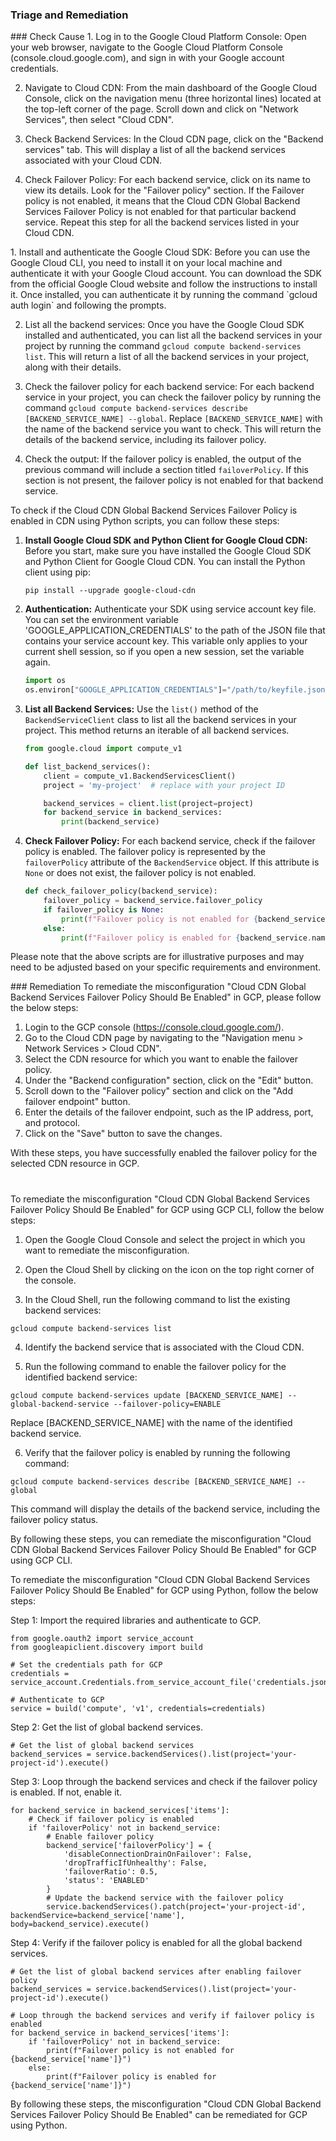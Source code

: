 
### Triage and Remediation
<Tabs>

<Tab title='Cause'>
### Check Cause
<AccordionGroup>
<Accordion title='Using Console' defaultOpen='true'>
1. Log in to the Google Cloud Platform Console: Open your web browser, navigate to the Google Cloud Platform Console (console.cloud.google.com), and sign in with your Google account credentials.

2. Navigate to Cloud CDN: From the main dashboard of the Google Cloud Console, click on the navigation menu (three horizontal lines) located at the top-left corner of the page. Scroll down and click on "Network Services", then select "Cloud CDN".

3. Check Backend Services: In the Cloud CDN page, click on the "Backend services" tab. This will display a list of all the backend services associated with your Cloud CDN.

4. Check Failover Policy: For each backend service, click on its name to view its details. Look for the "Failover policy" section. If the Failover policy is not enabled, it means that the Cloud CDN Global Backend Services Failover Policy is not enabled for that particular backend service. Repeat this step for all the backend services listed in your Cloud CDN.
</Accordion>

<Accordion title='Using CLI'>
1. Install and authenticate the Google Cloud SDK: Before you can use the Google Cloud CLI, you need to install it on your local machine and authenticate it with your Google Cloud account. You can download the SDK from the official Google Cloud website and follow the instructions to install it. Once installed, you can authenticate it by running the command `gcloud auth login` and following the prompts.

2. List all the backend services: Once you have the Google Cloud SDK installed and authenticated, you can list all the backend services in your project by running the command `gcloud compute backend-services list`. This will return a list of all the backend services in your project, along with their details.

3. Check the failover policy for each backend service: For each backend service in your project, you can check the failover policy by running the command `gcloud compute backend-services describe [BACKEND_SERVICE_NAME] --global`. Replace `[BACKEND_SERVICE_NAME]` with the name of the backend service you want to check. This will return the details of the backend service, including its failover policy.

4. Check the output: If the failover policy is enabled, the output of the previous command will include a section titled `failoverPolicy`. If this section is not present, the failover policy is not enabled for that backend service.
</Accordion>

<Accordion title='Using Python'>
To check if the Cloud CDN Global Backend Services Failover Policy is enabled in CDN using Python scripts, you can follow these steps:

1. **Install Google Cloud SDK and Python Client for Google Cloud CDN:**
   Before you start, make sure you have installed the Google Cloud SDK and Python Client for Google Cloud CDN. You can install the Python client using pip:
   ```
   pip install --upgrade google-cloud-cdn
   ```

2. **Authentication:**
   Authenticate your SDK using service account key file. You can set the environment variable 'GOOGLE_APPLICATION_CREDENTIALS' to the path of the JSON file that contains your service account key. This variable only applies to your current shell session, so if you open a new session, set the variable again.
   ```python
   import os
   os.environ["GOOGLE_APPLICATION_CREDENTIALS"]="/path/to/keyfile.json"
   ```

3. **List all Backend Services:**
   Use the `list()` method of the `BackendServiceClient` class to list all the backend services in your project. This method returns an iterable of all backend services.
   ```python
   from google.cloud import compute_v1

   def list_backend_services():
       client = compute_v1.BackendServicesClient()
       project = 'my-project'  # replace with your project ID

       backend_services = client.list(project=project)
       for backend_service in backend_services:
           print(backend_service)
   ```

4. **Check Failover Policy:**
   For each backend service, check if the failover policy is enabled. The failover policy is represented by the `failoverPolicy` attribute of the `BackendService` object. If this attribute is `None` or does not exist, the failover policy is not enabled.
   ```python
   def check_failover_policy(backend_service):
       failover_policy = backend_service.failover_policy
       if failover_policy is None:
           print(f"Failover policy is not enabled for {backend_service.name}")
       else:
           print(f"Failover policy is enabled for {backend_service.name}")
   ```

Please note that the above scripts are for illustrative purposes and may need to be adjusted based on your specific requirements and environment.
</Accordion>

</AccordionGroup>
</Tab>
<Tab title='Remediation'>
### Remediation

<AccordionGroup>
<Accordion title='Using Console' defaultOpen='true'>
To remediate the misconfiguration "Cloud CDN Global Backend Services Failover Policy Should Be Enabled" in GCP, please follow the below steps:

1. Login to the GCP console (https://console.cloud.google.com/).
2. Go to the Cloud CDN page by navigating to the "Navigation menu > Network Services > Cloud CDN".
3. Select the CDN resource for which you want to enable the failover policy.
4. Under the "Backend configuration" section, click on the "Edit" button.
5. Scroll down to the "Failover policy" section and click on the "Add failover endpoint" button.
6. Enter the details of the failover endpoint, such as the IP address, port, and protocol.
7. Click on the "Save" button to save the changes.

With these steps, you have successfully enabled the failover policy for the selected CDN resource in GCP.

#
</Accordion>

<Accordion title='Using CLI'>
To remediate the misconfiguration "Cloud CDN Global Backend Services Failover Policy Should Be Enabled" for GCP using GCP CLI, follow the below steps:

1. Open the Google Cloud Console and select the project in which you want to remediate the misconfiguration.

2. Open the Cloud Shell by clicking on the icon on the top right corner of the console.

3. In the Cloud Shell, run the following command to list the existing backend services:

```
gcloud compute backend-services list
```

4. Identify the backend service that is associated with the Cloud CDN.

5. Run the following command to enable the failover policy for the identified backend service:

```
gcloud compute backend-services update [BACKEND_SERVICE_NAME] --global-backend-service --failover-policy=ENABLE
```

Replace [BACKEND_SERVICE_NAME] with the name of the identified backend service.

6. Verify that the failover policy is enabled by running the following command:

```
gcloud compute backend-services describe [BACKEND_SERVICE_NAME] --global
```

This command will display the details of the backend service, including the failover policy status.

By following these steps, you can remediate the misconfiguration "Cloud CDN Global Backend Services Failover Policy Should Be Enabled" for GCP using GCP CLI.
</Accordion>

<Accordion title='Using Python'>
To remediate the misconfiguration "Cloud CDN Global Backend Services Failover Policy Should Be Enabled" for GCP using Python, follow the below steps:

Step 1: Import the required libraries and authenticate to GCP.

```
from google.oauth2 import service_account
from googleapiclient.discovery import build

# Set the credentials path for GCP
credentials = service_account.Credentials.from_service_account_file('credentials.json')

# Authenticate to GCP
service = build('compute', 'v1', credentials=credentials)
```

Step 2: Get the list of global backend services.

```
# Get the list of global backend services
backend_services = service.backendServices().list(project='your-project-id').execute()
```

Step 3: Loop through the backend services and check if the failover policy is enabled. If not, enable it.

```
for backend_service in backend_services['items']:
    # Check if failover policy is enabled
    if 'failoverPolicy' not in backend_service:
        # Enable failover policy
        backend_service['failoverPolicy'] = {
            'disableConnectionDrainOnFailover': False,
            'dropTrafficIfUnhealthy': False,
            'failoverRatio': 0.5,
            'status': 'ENABLED'
        }
        # Update the backend service with the failover policy
        service.backendServices().patch(project='your-project-id', backendService=backend_service['name'], body=backend_service).execute()
```

Step 4: Verify if the failover policy is enabled for all the global backend services.

```
# Get the list of global backend services after enabling failover policy
backend_services = service.backendServices().list(project='your-project-id').execute()

# Loop through the backend services and verify if failover policy is enabled
for backend_service in backend_services['items']:
    if 'failoverPolicy' not in backend_service:
        print(f"Failover policy is not enabled for {backend_service['name']}")
    else:
        print(f"Failover policy is enabled for {backend_service['name']}")
```

By following these steps, the misconfiguration "Cloud CDN Global Backend Services Failover Policy Should Be Enabled" can be remediated for GCP using Python.
</Accordion>

</AccordionGroup>
</Tab>
</Tabs>
